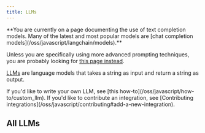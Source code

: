```yaml
---
title: LLMs
---
```


<Warning>
**You are currently on a page documenting the use of text completion models. Many of the latest and most popular models are [chat completion models](/oss/javascript/langchain/models).**


Unless you are specifically using more advanced prompting techniques, you are probably looking for [this page instead](/oss/javascript/integrations/chat/).
</Warning>

[LLMs](docs/concepts/#llms) are language models that takes a string as input and return a string as output.

<Info>
If you'd like to write your own LLM, see [this how-to](/oss/javascript/how-to/custom_llm). If you'd like to contribute an integration, see [Contributing integrations](/oss/javascript/contributing#add-a-new-integration).
</Info>

## All LLMs

<Columns cols={3}>
  <Card
    title="AI21"
    icon="link"
    href="/oss/javascript/integrations/llms/ai21"
    arrow="true"
    cta="View guide"
  >
  </Card>
  <Card
    title="AlephAlpha"
    icon="link"
    href="/oss/javascript/integrations/llms/aleph_alpha"
    arrow="true"
    cta="View guide"
  >
  </Card>
  <Card
    title="Arcjet Redact"
    icon="link"
    href="/oss/javascript/integrations/llms/arcjet"
    arrow="true"
    cta="View guide"
  >
  </Card>
  <Card
    title="AWS SageMakerEndpoint"
    icon="link"
    href="/oss/javascript/integrations/llms/aws_sagemaker"
    arrow="true"
    cta="View guide"
  >
  </Card>
  <Card
    title="Azure OpenAI"
    icon="link"
    href="/oss/javascript/integrations/llms/azure"
    arrow="true"
    cta="View guide"
  >
  </Card>
  <Card
    title="Bedrock"
    icon="link"
    href="/oss/javascript/integrations/llms/bedrock"
    arrow="true"
    cta="View guide"
  >
  </Card>
  <Card
    title="ChromeAI"
    icon="link"
    href="/oss/javascript/integrations/llms/chrome_ai"
    arrow="true"
    cta="View guide"
  >
  </Card>
  <Card
    title="Cloudflare Workers AI"
    icon="link"
    href="/oss/javascript/integrations/llms/cloudflare_workersai"
    arrow="true"
    cta="View guide"
  >
  </Card>
  <Card
    title="Cohere"
    icon="link"
    href="/oss/javascript/integrations/llms/cohere"
    arrow="true"
    cta="View guide"
  >
  </Card>
  <Card
    title="Deep Infra"
    icon="link"
    href="/oss/javascript/integrations/llms/deep_infra"
    arrow="true"
    cta="View guide"
  >
  </Card>
  <Card
    title="Fireworks"
    icon="link"
    href="/oss/javascript/integrations/llms/fireworks"
    arrow="true"
    cta="View guide"
  >
  </Card>
  <Card
    title="Friendli"
    icon="link"
    href="/oss/javascript/integrations/llms/friendli"
    arrow="true"
    cta="View guide"
  >
  </Card>
  <Card
    title="Google Vertex AI"
    icon="link"
    href="/oss/javascript/integrations/llms/google_vertex_ai"
    arrow="true"
    cta="View guide"
  >
  </Card>
  <Card
    title="Gradient AI"
    icon="link"
    href="/oss/javascript/integrations/llms/gradient_ai"
    arrow="true"
    cta="View guide"
  >
  </Card>
  <Card
    title="HuggingFaceInference"
    icon="link"
    href="/oss/javascript/integrations/llms/huggingface_inference"
    arrow="true"
    cta="View guide"
  >
  </Card>
  <Card
    title="IBM watsonx.ai"
    icon="link"
    href="/oss/javascript/integrations/llms/ibm"
    arrow="true"
    cta="View guide"
  >
  </Card>
  <Card
    title="JigsawStack Prompt Engine"
    icon="link"
    href="/oss/javascript/integrations/llms/jigsawstack"
    arrow="true"
    cta="View guide"
  >
  </Card>
  <Card
    title="Layerup Security"
    icon="link"
    href="/oss/javascript/integrations/llms/layerup_security"
    arrow="true"
    cta="View guide"
  >
  </Card>
  <Card
    title="Llama CPP"
    icon="link"
    href="/oss/javascript/integrations/llms/llama_cpp"
    arrow="true"
    cta="View guide"
  >
  </Card>
  <Card
    title="MistralAI"
    icon="link"
    href="/oss/javascript/integrations/llms/mistral"
    arrow="true"
    cta="View guide"
  >
  </Card>
  <Card
    title="Ollama"
    icon="link"
    href="/oss/javascript/integrations/llms/ollama"
    arrow="true"
    cta="View guide"
  >
  </Card>
  <Card
    title="OpenAI"
    icon="link"
    href="/oss/javascript/integrations/llms/openai"
    arrow="true"
    cta="View guide"
  >
  </Card>
  <Card
    title="RaycastAI"
    icon="link"
    href="/oss/javascript/integrations/llms/raycast"
    arrow="true"
    cta="View guide"
  >
  </Card>
  <Card
    title="Replicate"
    icon="link"
    href="/oss/javascript/integrations/llms/replicate"
    arrow="true"
    cta="View guide"
  >
  </Card>
  <Card
    title="Together AI"
    icon="link"
    href="/oss/javascript/integrations/llms/together"
    arrow="true"
    cta="View guide"
  >
  </Card>
  <Card
    title="WRITER"
    icon="link"
    href="/oss/javascript/integrations/llms/writer"
    arrow="true"
    cta="View guide"
  >
  </Card>
  <Card
    title="YandexGPT"
    icon="link"
    href="/oss/javascript/integrations/llms/yandex"
    arrow="true"
    cta="View guide"
  >
  </Card>
</Columns>
